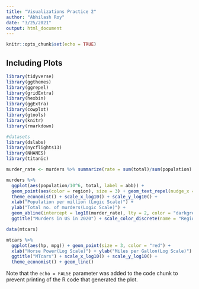 ```yaml
---
title: "Visualizations Practice 2"
author: "Abhilash Roy"
date: "3/25/2021"
output: html_document
---
```


```r
knitr::opts_chunk$set(echo = TRUE)
```


## Including Plots



```r
library(tidyverse) 
library(ggthemes)
library(ggrepel)
library(gridExtra)
library(hexbin)
library(ggExtra)
library(cowplot)
library(gtools)
library(knitr)
library(rmarkdown)

#datasets
library(dslabs)
library(nycflights13)
library(NHANES)
library(titanic)

murder_rate <- murders %>% summarize(rate = sum(total)/sum(population) * 10^6) %>% pull(rate)

murders %>% 
  ggplot(aes(population/10^6, total, label = abb)) +
  geom_point(aes(color = region), size = 3) + geom_text_repel(nudge_x = 0.075) + 
  theme_economist() + scale_x_log10() + scale_y_log10() + 
  xlab("Population per million (Logic Scale)") +
  ylab("Total no. of murders(Logic Scale)") + 
  geom_abline(intercept = log10(murder_rate), lty = 2, color = "darkgrey") +
  ggtitle("Murders in US in 2020") + scale_color_discrete(name = "Region")

data(mtcars)

mtcars %>% 
  ggplot(aes(hp, mpg)) + geom_point(size = 3, color = "red") + 
  xlab("Horse Power(Log Scale)") + ylab("Miles per Gallon(Log Scale)") +
  ggtitle("MTcars") + scale_x_log10() + scale_y_log10() +
  theme_economist() + geom_line()
```

Note that the `echo = FALSE` parameter was added to the code chunk to prevent printing of the R code that generated the plot.
